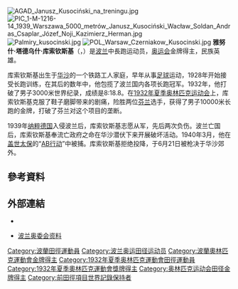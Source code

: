 {{NoteTA|1=zh-cn:0米;zh-hk:0米;zh-tw:0公尺}}
{{Infobox sportsperson
| name                      =雅努什·库索钦斯基<br/>Janusz Kusociński
| image                     =Janusz Kusociński.jpg
| real_name                 =
| native_name               =Janusz Kusociński
| native_name_lang          =
| english_name              =Janusz Kusociński
| birth_name                =
| nationality               ={{POL}}
| national_team             ={{POL}}
| ethnicity                 =
| hometown                  =
| citizenship               =
| birth_date                ={{Birth date|year=1907|month=1|day=15}}
| birth_place               ={{POL}}華沙
| death_date                ={{Death date and age|1940|6|21|1907|1|15}}
| death_place               ={{POL}}Palmiry
| resting_place             =
| resting_place_coordinates =
| monuments                 =
| residence                 ={{POL}}
| education                 =
| alma_mater                =
| years_active              =1928年－1940年
| height                    =
| weight                    =
| spouse                    =
| country                   ={{POL}}
| sport                     =田徑
| event                     =中長跑、長跑
| collegeteam=
| team=
| coach=
| retired=1939年6月
| worlds=
| regionals=
{{ubl
|'''1934年歐洲田徑錦標賽'''：1500公尺第五名
|'''1934年歐洲田徑錦標賽'''：5000公尺第二名
}}
| nationals=
| olympics=
{{ubl
|'''1932年夏季奧林匹克運動會'''：10000公尺第一名
}}
| highestranking=
| pb=
{{ubl
|'''1500公尺'''：3分54.0秒（手動） （1932年）
|'''1英里'''：4分20.8秒（手動） （1930年）
|'''3000公尺'''：8分18.8秒（手動） （1932年）
|'''5000公尺'''：14分24.2秒（手動） （1939年）
|'''4英里'''：19分02.6秒（手動） （1932年）
|'''10000公尺'''：30分11.42秒 （1932年）
}}
| medaltemplates=
{{MedalCountry|{{POL}}}}
{{MedalSport|男子田徑}}
{{MedalCompetition|夏季奧林匹克運動會}}
{{MedalGold|1932年美國加利福尼亞州洛杉磯|10000公尺}}
{{MedalCompetition|歐洲田徑錦標賽}}
{{MedalSilver|1934年義大利都靈|5000公尺}}
| updated=2021年4月10日
}}
[[File:AGAD_Janusz_Kusociński_na_treningu.jpg|thumb]]
[[File:PIC_1-M-1216-14_1939_Warszawa_5000_metrów_Janusz_Kusociński_Wacław_Soldan_Andras_Csaplar_Józef_Noji_Kazimierz_Herman.jpg|thumb]]
[[File:Palmiry_kusocinski.jpg|thumb]]
[[File:POL_Warsaw_Czerniakow_Kusocinski.jpg|thumb]]
'''雅努什·塔德乌什·库索钦斯基'''（{{Lang-pl|'''Janusz Tadeusz Kusociński'''}}，{{bd|1907年|1月15日|1940年|6月21日}}）是[[波兰|波兰]]中長跑运动员，[[奥运会|奥运会]]金牌得主，民族英雄。

库索钦斯基出生于[[华沙|华沙]]的一个铁路工人家庭，早年从事[[足球|足球]]运动，1928年开始接受长跑训练，在其后的数年中，他包揽了波兰国内各项长跑冠军。1932年，他打破了男子3000米世界纪录，成绩是8:18.8。在[[1932年夏季奥林匹克运动会|1932年夏季奥林匹克运动会]]上，库索钦斯基克服了鞋子磨脚带来的剧痛，险胜两位[[芬兰|芬兰]]选手，获得了男子10000米长跑的金牌，打破了芬兰对这个项目的垄断。

1939年[[纳粹德国|纳粹德国]]入侵波兰后，库索钦斯基志愿从军，先后两次负伤。波兰亡国后，库索钦斯基奉流亡政府之命在华沙潜伏下来开展破坏活动。1940年3月，他在[[盖世太保|盖世太保]]的“[[AB行动|AB行动]]”中被捕。库索钦斯基拒绝投降，于6月21日被枪决于华沙郊外。

== 參考資料 ==
{{Reflist}}

== 外部連結 ==
* {{IOC profile|id=janusz-kusocinski}}
* {{pl icon}}[https://web.archive.org/web/20080514034002/http://www.olimpijski.pl/294_1861.html 波兰奥委会资料]

{{奧林匹克運動會男子10000公尺金牌}}
{{Authority control}}
{{DEFAULTSORT:Kusociński, Janusz}}

[[Category:波蘭田徑運動員|Category:波蘭田徑運動員]]
[[Category:波兰奥运田径运动员|Category:波兰奥运田径运动员]]
[[Category:波蘭奧林匹克運動會金牌得主|Category:波蘭奧林匹克運動會金牌得主]]
[[Category:1932年夏季奥林匹克運動會田徑運動員|Category:1932年夏季奥林匹克運動會田徑運動員]]
[[Category:1932年夏季奧林匹克運動會獎牌得主|Category:1932年夏季奧林匹克運動會獎牌得主]]
[[Category:奥林匹克运动会田径金牌得主|Category:奥林匹克运动会田径金牌得主]]
[[Category:前田徑項目世界記錄保持者|Category:前田徑項目世界記錄保持者]]